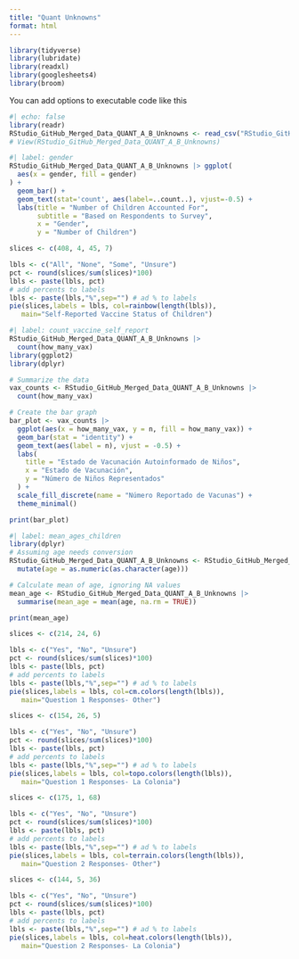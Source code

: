 ```yaml
---
title: "Quant Unknowns"
format: html
---
```


```r
library(tidyverse)
library(lubridate)
library(readxl)
library(googlesheets4)
library(broom)
```

You can add options to executable code like this

```r
#| echo: false
library(readr)
RStudio_GitHub_Merged_Data_QUANT_A_B_Unknowns <- read_csv("RStudio_GitHub Merged Data (QUANT) - A+B Unknowns.csv")
# View(RStudio_GitHub_Merged_Data_QUANT_A_B_Unknowns)
```

```r
#| label: gender
RStudio_GitHub_Merged_Data_QUANT_A_B_Unknowns |> ggplot(
  aes(x = gender, fill = gender)
) +
  geom_bar() +
  geom_text(stat='count', aes(label=..count..), vjust=-0.5) +
  labs(title = "Number of Children Accounted For",
       subtitle = "Based on Respondents to Survey",
       x = "Gender",
       y = "Number of Children")

slices <- c(408, 4, 45, 7)

lbls <- c("All", "None", "Some", "Unsure")
pct <- round(slices/sum(slices)*100)
lbls <- paste(lbls, pct)
# add percents to labels
lbls <- paste(lbls,"%",sep="") # ad % to labels
pie(slices,labels = lbls, col=rainbow(length(lbls)),
   main="Self-Reported Vaccine Status of Children")
```

```r
#| label: count_vaccine_self_report
RStudio_GitHub_Merged_Data_QUANT_A_B_Unknowns |>
  count(how_many_vax)
library(ggplot2)
library(dplyr)

# Summarize the data
vax_counts <- RStudio_GitHub_Merged_Data_QUANT_A_B_Unknowns |>
  count(how_many_vax)

# Create the bar graph
bar_plot <- vax_counts |>
  ggplot(aes(x = how_many_vax, y = n, fill = how_many_vax)) +
  geom_bar(stat = "identity") +
  geom_text(aes(label = n), vjust = -0.5) +
  labs(
    title = "Estado de Vacunación Autoinformado de Niños",
    x = "Estado de Vacunación",
    y = "Número de Niños Representados"
  ) +
  scale_fill_discrete(name = "Número Reportado de Vacunas") +
  theme_minimal()

print(bar_plot)
```

```r
#| label: mean_ages_children
library(dplyr)
# Assuming age needs conversion
RStudio_GitHub_Merged_Data_QUANT_A_B_Unknowns <- RStudio_GitHub_Merged_Data_QUANT_A_B_Unknowns |>
  mutate(age = as.numeric(as.character(age)))

# Calculate mean of age, ignoring NA values
mean_age <- RStudio_GitHub_Merged_Data_QUANT_A_B_Unknowns |>
  summarise(mean_age = mean(age, na.rm = TRUE))

print(mean_age)

```

```r
slices <- c(214, 24, 6)

lbls <- c("Yes", "No", "Unsure")
pct <- round(slices/sum(slices)*100)
lbls <- paste(lbls, pct)
# add percents to labels
lbls <- paste(lbls,"%",sep="") # ad % to labels
pie(slices,labels = lbls, col=cm.colors(length(lbls)),
   main="Question 1 Responses- Other")

slices <- c(154, 26, 5)

lbls <- c("Yes", "No", "Unsure")
pct <- round(slices/sum(slices)*100)
lbls <- paste(lbls, pct)
# add percents to labels
lbls <- paste(lbls,"%",sep="") # ad % to labels
pie(slices,labels = lbls, col=topo.colors(length(lbls)),
   main="Question 1 Responses- La Colonia")

slices <- c(175, 1, 68)

lbls <- c("Yes", "No", "Unsure")
pct <- round(slices/sum(slices)*100)
lbls <- paste(lbls, pct)
# add percents to labels
lbls <- paste(lbls,"%",sep="") # ad % to labels
pie(slices,labels = lbls, col=terrain.colors(length(lbls)),
   main="Question 2 Responses- Other")

slices <- c(144, 5, 36)

lbls <- c("Yes", "No", "Unsure")
pct <- round(slices/sum(slices)*100)
lbls <- paste(lbls, pct)
# add percents to labels
lbls <- paste(lbls,"%",sep="") # ad % to labels
pie(slices,labels = lbls, col=heat.colors(length(lbls)),
   main="Question 2 Responses- La Colonia")
```

